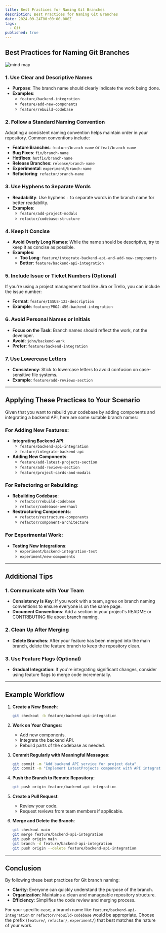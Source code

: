 ```yaml
---
title: Best Practices for Naming Git Branches
description: Best Practices for Naming Git Branches
date: 2024-09-24T00:00:00.000Z
tags:
  - Git
published: true
---
```


## **Best Practices for Naming Git Branches**

![mind map](https://cdn.jsdelivr.net/gh/liuyuelintop/PicGo@main/Best-Practices-For-Naming-Git-Branches.png)

### **1. Use Clear and Descriptive Names**

- **Purpose**: The branch name should clearly indicate the work being done.
- **Examples**:
  - `feature/backend-integration`
  - `feature/add-new-components`
  - `feature/rebuild-codebase`

### **2. Follow a Standard Naming Convention**

Adopting a consistent naming convention helps maintain order in your repository. Common conventions include:

- **Feature Branches**: `feature/branch-name` or `feat/branch-name`
- **Bug Fixes**: `fix/branch-name`
- **Hotfixes**: `hotfix/branch-name`
- **Release Branches**: `release/branch-name`
- **Experimental**: `experiment/branch-name`
- **Refactoring**: `refactor/branch-name`

### **3. Use Hyphens to Separate Words**

- **Readability**: Use hyphens `-` to separate words in the branch name for better readability.
- **Examples**:
  - `feature/add-project-modals`
  - `refactor/codebase-structure`

### **4. Keep It Concise**

- **Avoid Overly Long Names**: While the name should be descriptive, try to keep it as concise as possible.
- **Examples**:
  - **Too Long**: `feature/integrate-backend-api-and-add-new-components`
  - **Better**: `feature/backend-api-integration`

### **5. Include Issue or Ticket Numbers (Optional)**

If you're using a project management tool like Jira or Trello, you can include the issue number:

- **Format**: `feature/ISSUE-123-description`
- **Example**: `feature/PROJ-456-backend-integration`

### **6. Avoid Personal Names or Initials**

- **Focus on the Task**: Branch names should reflect the work, not the developer.
- **Avoid**: `john/backend-work`
- **Prefer**: `feature/backend-integration`

### **7. Use Lowercase Letters**

- **Consistency**: Stick to lowercase letters to avoid confusion on case-sensitive file systems.
- **Example**: `feature/add-reviews-section`

---

## **Applying These Practices to Your Scenario**

Given that you want to rebuild your codebase by adding components and integrating a backend API, here are some suitable branch names:

### **For Adding New Features:**

- **Integrating Backend API**:
  - `feature/backend-api-integration`
  - `feature/integrate-backend-api`
- **Adding New Components**:
  - `feature/add-latest-projects-section`
  - `feature/add-reviews-section`
  - `feature/project-cards-and-modals`

### **For Refactoring or Rebuilding:**

- **Rebuilding Codebase**:
  - `refactor/rebuild-codebase`
  - `refactor/codebase-overhaul`
- **Restructuring Components**:
  - `refactor/restructure-components`
  - `refactor/component-architecture`

### **For Experimental Work:**

- **Testing New Integrations**:
  - `experiment/backend-integration-test`
  - `experiment/new-components`

---

## **Additional Tips**

### **1. Communicate with Your Team**

- **Consistency Is Key**: If you work with a team, agree on branch naming conventions to ensure everyone is on the same page.
- **Document Conventions**: Add a section in your project's README or CONTRIBUTING file about branch naming.

### **2. Clean Up After Merging**

- **Delete Branches**: After your feature has been merged into the main branch, delete the feature branch to keep the repository clean.

### **3. Use Feature Flags (Optional)**

- **Gradual Integration**: If you're integrating significant changes, consider using feature flags to merge code incrementally.

---

## **Example Workflow**

1. **Create a New Branch**:

   ```bash
   git checkout -b feature/backend-api-integration
   ```

2. **Work on Your Changes**:

   - Add new components.
   - Integrate the backend API.
   - Rebuild parts of the codebase as needed.

3. **Commit Regularly with Meaningful Messages**:

   ```bash
   git commit -m "Add backend API service for project data"
   git commit -m "Implement LatestProjects component with API integration"
   ```

4. **Push the Branch to Remote Repository**:

   ```bash
   git push origin feature/backend-api-integration
   ```

5. **Create a Pull Request**:

   - Review your code.
   - Request reviews from team members if applicable.

6. **Merge and Delete the Branch**:

   ```bash
   git checkout main
   git merge feature/backend-api-integration
   git push origin main
   git branch -d feature/backend-api-integration
   git push origin --delete feature/backend-api-integration
   ```

---

## **Conclusion**

By following these best practices for Git branch naming:

- **Clarity**: Everyone can quickly understand the purpose of the branch.
- **Organization**: Maintains a clean and manageable repository structure.
- **Efficiency**: Simplifies the code review and merging process.

For your specific case, a branch name like `feature/backend-api-integration` or `refactor/rebuild-codebase` would be appropriate. Choose the prefix (`feature/`, `refactor/`, `experiment/`) that best matches the nature of your work.
